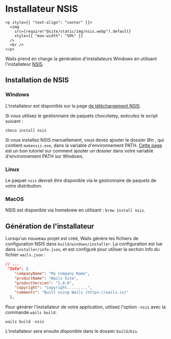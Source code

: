 # Installateur NSIS

```mdx-code-block
<p style={{ "text-align": "center" }}>
  <img
    src={require("@site/static/img/nsis.webp").default}
    style={{ "max-width": "50%" }}
  />
  <br />
</p>
```

Wails prend en charge la génération d'installateurs Windows en utilisant l'installateur [NSIS](https://nsis.sourceforge.io/).

## Installation de NSIS

### Windows

L'installateur est disponible sur la page [de téléchargement NSIS](https://nsis.sourceforge.io/Download).

Si vous utilisez le gestionnaire de paquets chocolatey, exécutez le script suivant :

```
choco install nsis
```

Si vous installez NSIS manuellement, vous devez ajouter le dossier _Bin_ , qui contient `makensis.exe`, dans la variable d'environnement PATH. [Cette page](https://www.architectryan.com/2018/03/17/add-to-the-path-on-windows-10/) est un bon tutoriel sur comment ajouter un dossier dans votre variable d'environnement PATH sur Windows.

### Linux

Le paquet `nsis` devrait être disponible via le gestionnaire de paquets de votre distribution.

### MacOS

NSIS est disponible via homebrew en utilisant : `brew install nsis`.

## Génération de l'installateur

Lorsqu'un nouveau projet est créé, Wails génère les fichiers de configuration NSIS dans `build/windows/installer`. La configuration est lue dans `installer/info.json`, et est configuré pour utiliser la section info du fichier `wails.json` :

```json
// ...
 "Info": {
    "companyName": "My Company Name",
    "productName": "Wails Vite",
    "productVersion": "1.0.0",
    "copyright": "Copyright.........",
    "comments": "Built using Wails (https://wails.io)"
  },
```

Pour générer l'installateur de votre application, utilisez l'option `-nsis` avec la commande `wails build`:

```
wails build -nsis
```

L'installateur sera ensuite disponible dans le dossier `build/bin`.
